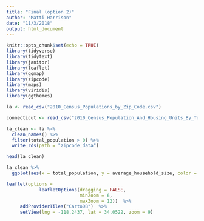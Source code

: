 ```yaml
---
title: "Final (option 2)"
author: "Matti Harrison"
date: "11/3/2018"
output: html_document
---
```


```r
knitr::opts_chunk$set(echo = TRUE)
library(tidyverse)
library(tidytext)
library(janitor)
library(leaflet)
library(ggmap)
library(zipcode)
library(maps)
library(viridis)
library(ggthemes)
```

```r
la <- read_csv("2010_Census_Populations_by_Zip_Code.csv")

connecticut <- read_csv("2010_Census_Population_And_Housing_Units_By_Town.csv")
```

```r
la_clean <- la %>% 
  clean_names() %>% 
  filter(total_population > 0) %>% 
  write_rds(path = "zipcode_data")
```

```r
head(la_clean)
```

```r
la_clean %>% 
  ggplot(aes(x = total_population, y = average_household_size, color = median_age)) + geom_point() + labs(title = "Population in LA and Average Household Size, using zipcode data", subtitle = "As people get older they have a smaller household size", x = "Population per Zipcode", y = "Average Household Size", color = "Median Age per Zipode")
```

```r
leaflet(options = 
            leafletOptions(dragging = FALSE,
                           minZoom = 6, 
                           maxZoom = 12))  %>% 
     addProviderTiles("CartoDB")  %>% 
     setView(lng = -118.2437, lat = 34.0522, zoom = 9)
```
